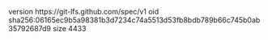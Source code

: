 version https://git-lfs.github.com/spec/v1
oid sha256:06165ec9b5a98381b3d7234c74a5513d53fb8bdb789b66c745b0ab35792687d9
size 4433
